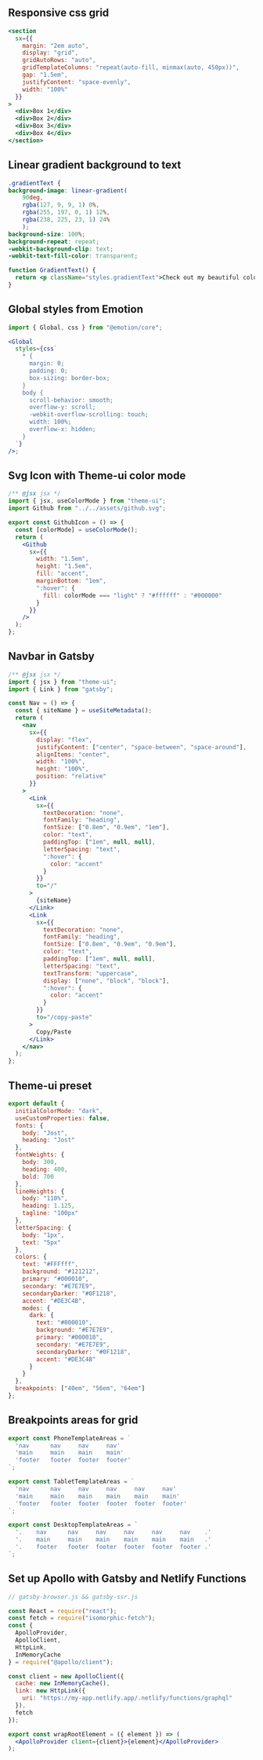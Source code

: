 
<TableOfContents headings={props.headings} />

## Responsive css grid

```jsx
<section
  sx={{
    margin: "2em auto",
    display: "grid",
    gridAutoRows: "auto",
    gridTemplateColumns: "repeat(auto-fill, minmax(auto, 450px))",
    gap: "1.5em",
    justifyContent: "space-evenly",
    width: "100%"
  }}
>
  <div>Box 1</div>
  <div>Box 2</div>
  <div>Box 3</div>
  <div>Box 4</div>
</section>
```

## Linear gradient background to text

```css
.gradientText {
background-image: linear-gradient(
    90deg,
    rgba(127, 9, 9, 1) 0%,
    rgba(255, 197, 0, 1) 12%,
    rgba(238, 225, 23, 1) 24%
    );
background-size: 100%;
background-repeat: repeat;
-webkit-background-clip: text;
-webkit-text-fill-color: transparent;
```

```jsx
function GradientText() {
  return <p className="styles.gradientText">Check out my beautiful colours!</p>;
}
```

## Global styles from Emotion

```jsx
import { Global, css } from "@emotion/core";

<Global
  styles={css`
    * {
      margin: 0;
      padding: 0;
      box-sizing: border-box;
    }
    body {
      scroll-behavior: smooth;
      overflow-y: scroll;
      -webkit-overflow-scrolling: touch;
      width: 100%;
      overflow-x: hidden;
    }
  `}
/>;
```

## Svg Icon with Theme-ui color mode

```jsx
/** @jsx jsx */
import { jsx, useColorMode } from "theme-ui";
import Github from "../../assets/github.svg";

export const GithubIcon = () => {
  const [colorMode] = useColorMode();
  return (
    <Github
      sx={{
        width: "1.5em",
        height: "1.5em",
        fill: "accent",
        marginBottom: "1em",
        ":hover": {
          fill: colorMode === "light" ? "#ffffff" : "#000000"
        }
      }}
    />
  );
};
```

## Navbar in Gatsby

```jsx
/** @jsx jsx */
import { jsx } from "theme-ui";
import { Link } from "gatsby";

const Nav = () => {
  const { siteName } = useSiteMetadata();
  return (
    <nav
      sx={{
        display: "flex",
        justifyContent: ["center", "space-between", "space-around"],
        alignItems: "center",
        width: "100%",
        height: "100%",
        position: "relative"
      }}
    >
      <Link
        sx={{
          textDecoration: "none",
          fontFamily: "heading",
          fontSize: ["0.8em", "0.9em", "1em"],
          color: "text",
          paddingTop: ["1em", null, null],
          letterSpacing: "text",
          ":hover": {
            color: "accent"
          }
        }}
        to="/"
      >
        {siteName}
      </Link>
      <Link
        sx={{
          textDecoration: "none",
          fontFamily: "heading",
          fontSize: ["0.8em", "0.9em", "0.9em"],
          color: "text",
          paddingTop: ["1em", null, null],
          letterSpacing: "text",
          textTransform: "uppercase",
          display: ["none", "block", "block"],
          ":hover": {
            color: "accent"
          }
        }}
        to="/copy-paste"
      >
        Copy/Paste
      </Link>
    </nav>
  );
};
```

## Theme-ui preset

```js
export default {
  initialColorMode: "dark",
  useCustomProperties: false,
  fonts: {
    body: "Jost",
    heading: "Jost"
  },
  fontWeights: {
    body: 300,
    heading: 400,
    bold: 700
  },
  lineHeights: {
    body: "110%",
    heading: 1.125,
    tagline: "100px"
  },
  letterSpacing: {
    body: "1px",
    text: "5px"
  },
  colors: {
    text: "#FFFfff",
    background: "#121212",
    primary: "#000010",
    secondary: "#E7E7E9",
    secondaryDarker: "#0F1218",
    accent: "#DE3C4B",
    modes: {
      dark: {
        text: "#000010",
        background: "#E7E7E9",
        primary: "#000010",
        secondary: "#E7E7E9",
        secondaryDarker: "#0F1218",
        accent: "#DE3C4B"
      }
    }
  },
  breakpoints: ["40em", "56em", "64em"]
};
```

## Breakpoints areas for grid

```js
export const PhoneTemplateAreas = `
  'nav      nav     nav     nav'
  'main     main    main    main'
  'footer   footer  footer  footer'
`;

export const TabletTemplateAreas = `
  'nav      nav     nav     nav     nav     nav'
  'main     main    main    main    main    main'
  'footer   footer  footer  footer  footer  footer'
`;

export const DesktopTemplateAreas = `
  '.    nav      nav     nav     nav     nav     nav    .'
  '.    main     main    main    main    main    main   .'
  '.    footer   footer  footer  footer  footer  footer .'
`;
```

## Set up Apollo with Gatsby and Netlify Functions

```jsx
// gatsby-browser.js && gatsby-ssr.js

const React = require("react");
const fetch = require("isomorphic-fetch");
const {
  ApolloProvider,
  ApolloClient,
  HttpLink,
  InMemoryCache
} = require("@apollo/client");

const client = new ApolloClient({
  cache: new InMemoryCache(),
  link: new HttpLink({
    uri: "https://my-app.netlify.app/.netlify/functions/graphql"
  }),
  fetch
});

export const wrapRootElement = ({ element }) => (
  <ApolloProvider client={client}>{element}</ApolloProvider>
);
```
